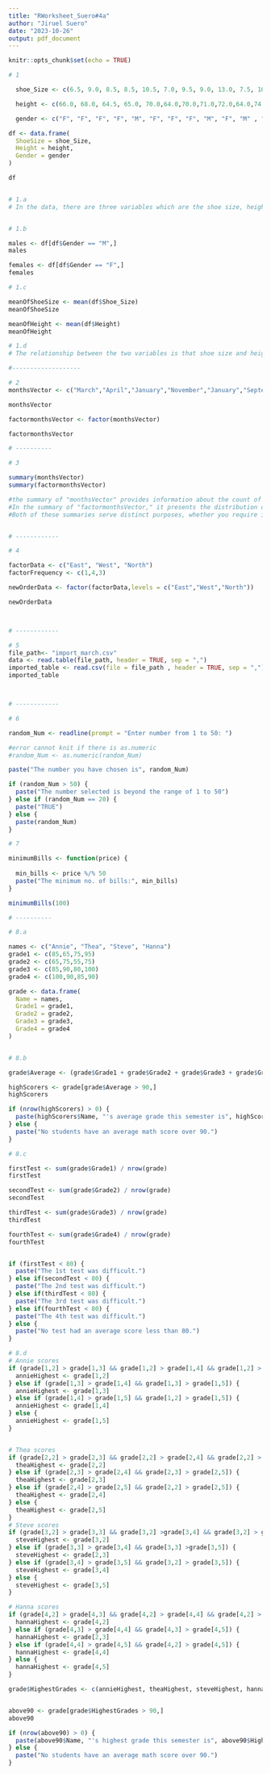 ```yaml
---
title: "RWorksheet_Suero#4a"
author: "Jiruel Suero"
date: "2023-10-26"
output: pdf_document
---
```


```r
knitr::opts_chunk$set(echo = TRUE)
```


``` r
# 1 

  shoe_Size <- c(6.5, 9.0, 8.5, 8.5, 10.5, 7.0, 9.5, 9.0, 13.0, 7.5, 10.5, 8.5, 12.0, 10.5, 13.0, 11.5, 8.5,5.0,10.0,6.5,7.5,8.5,10.5,8.5,10.5,11.0,9.0,13.0)

  height <- c(66.0, 68.0, 64.5, 65.0, 70.0,64.0,70.0,71.0,72.0,64.0,74.5,67.0,71.0,71.0,77.0,72.0,59.0,62.0,72.0,66.0,64.0,67.0,73.0,69.0,72.0,70.0,69.0,70.0)

  gender <- c("F", "F", "F", "F", "M", "F", "F", "F", "M", "F", "M" , "F", "M", "M", "M", "M", "F", "F", "M", "F", "F", "M", "M", "F", "M", "M", "M", "M")

df <- data.frame(
  ShoeSize = shoe_Size,
  Height = height,
  Gender = gender
)

df


# 1.a 
# In the data, there are three variables which are the shoe size, height, and gender. There are 28 observations


# 1.b

males <- df[df$Gender == "M",]
males

females <- df[df$Gender == "F",]
females

# 1.c

meanOfShoeSize <- mean(df$Shoe_Size)
meanOfShoeSize

meanOfHeight <- mean(df$Height)
meanOfHeight

# 1.d
# The relationship between the two variables is that shoe size and height are positively correlated. In other words, if a person has a smaller height, they are likely to have a smaller shoe size.

#-------------------

# 2
monthsVector <- c("March","April","January","November","January","September","October","September","November","August","January","November","November","February","May","August","July","December","August","August","September","November","February","April")

monthsVector

factormonthsVector <- factor(monthsVector)

factormonthsVector

# ----------

# 3

summary(monthsVector)
summary(factormonthsVector)

#the summary of "monthsVector" provides information about the count of data points, the data type (class), and the most common value (mode) in the vector.
#In the summary of "factormonthsVector," it presents the distribution of each month's frequency.
#Both of these summaries serve distinct purposes, whether you require information on the dataset's size, data type, mode, or the occurrence of values.


# ------------

# 4

factorData <- c("East", "West", "North")
factorFrequency <- c(1,4,3)

newOrderData <- factor(factorData,levels = c("East","West","North"))

newOrderData



# ------------

# 5
file_path<- "import_march.csv"
data <- read.table(file_path, header = TRUE, sep = ",")
imported_table <- read.csv(file = file_path , header = TRUE, sep = ",")
imported_table



# ------------

# 6

random_Num <- readline(prompt = "Enter number from 1 to 50: ")

#error cannot knit if there is as.numeric
#random_Num <- as.numeric(random_Num)

paste("The number you have chosen is", random_Num)

if (random_Num > 50) {
  paste("The number selected is beyond the range of 1 to 50")
} else if (random_Num == 20) {
  paste("TRUE")
} else {
  paste(random_Num)
}

# 7

minimumBills <- function(price) {
  
  min_bills <- price %/% 50
  paste("The minimum no. of bills:", min_bills)
}

minimumBills(100)

# ----------

# 8.a

names <- c("Annie", "Thea", "Steve", "Hanna")
grade1 <- c(85,65,75,95)
grade2 <- c(65,75,55,75)
grade3 <- c(85,90,80,100)
grade4 <- c(100,90,85,90)

grade <- data.frame(
  Name = names,
  Grade1 = grade1,
  Grade2 = grade2,
  Grade3 = grade3,
  Grade4 = grade4
)


# 8.b

grade$Average <- (grade$Grade1 + grade$Grade2 + grade$Grade3 + grade$Grade4) / 4

highScorers <- grade[grade$Average > 90,]
highScorers

if (nrow(highScorers) > 0) {
  paste(highScorers$Name, "'s average grade this semester is", highScorers$Average)
} else {
  paste("No students have an average math score over 90.")
}

# 8.c

firstTest <- sum(grade$Grade1) / nrow(grade)
firstTest

secondTest <- sum(grade$Grade2) / nrow(grade)
secondTest

thirdTest <- sum(grade$Grade3) / nrow(grade)
thirdTest

fourthTest <- sum(grade$Grade4) / nrow(grade)
fourthTest


if (firstTest < 80) {
  paste("The 1st test was difficult.")
} else if(secondTest < 80) {
  paste("The 2nd test was difficult.")
} else if(thirdTest < 80) {
  paste("The 3rd test was difficult.")
} else if(fourthTest < 80) {
  paste("The 4th test was difficult.")
} else {
  paste("No test had an average score less than 80.")
}

# 8.d
# Annie scores
if (grade[1,2] > grade[1,3] && grade[1,2] > grade[1,4] && grade[1,2] > grade[1,5]) {
  annieHighest <- grade[1,2]
} else if (grade[1,3] > grade[1,4] && grade[1,3] > grade[1,5]) {
  annieHighest <- grade[1,3]
} else if (grade[1,4] > grade[1,5] && grade[1,2] > grade[1,5]) {
  annieHighest <- grade[1,4]
} else {
  annieHighest <- grade[1,5]
}


# Thea scores
if (grade[2,2] > grade[2,3] && grade[2,2] > grade[2,4] && grade[2,2] > grade[2,5]) {
  theaHighest <- grade[2,2]
} else if (grade[2,3] > grade[2,4] && grade[2,3] > grade[2,5]) {
  theaHighest <- grade[2,3]
} else if (grade[2,4] > grade[2,5] && grade[2,2] > grade[2,5]) {
  theaHighest <- grade[2,4]
} else {
  theaHighest <- grade[2,5]
}
# Steve scores
if (grade[3,2] > grade[3,3] && grade[3,2] >grade[3,4] && grade[3,2] > grade[3,5]) {
  steveHighest <- grade[3,2]
} else if (grade[3,3] > grade[3,4] && grade[3,3] >grade[3,5]) {
  steveHighest <- grade[2,3]
} else if (grade[3,4] > grade[3,5] && grade[3,2] > grade[3,5]) {
  steveHighest <- grade[3,4]
} else {
  steveHighest <- grade[3,5]
}

# Hanna scores
if (grade[4,2] > grade[4,3] && grade[4,2] > grade[4,4] && grade[4,2] > grade[4,5]) {
  hannaHighest <- grade[4,2]
} else if (grade[4,3] > grade[4,4] && grade[4,3] > grade[4,5]) {
  hannaHighest <- grade[2,3]
} else if (grade[4,4] > grade[4,5] && grade[4,2] > grade[4,5]) {
  hannaHighest <- grade[4,4]
} else {
  hannaHighest <- grade[4,5]
}

grade$HighestGrades <- c(annieHighest, theaHighest, steveHighest, hannaHighest)


above90 <- grade[grade$HighestGrades > 90,]
above90

if (nrow(above90) > 0) {
  paste(above90$Name, "'s highest grade this semester is", above90$HighestGrade)
} else {
  paste("No students have an average math score over 90.")
}


```
